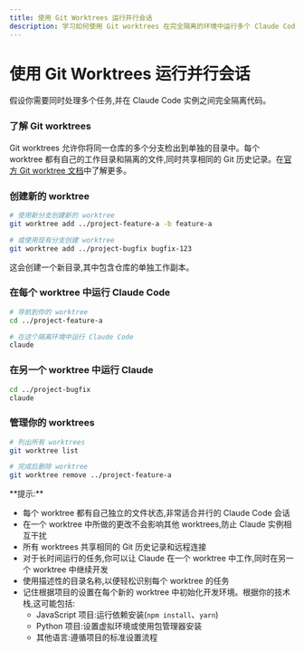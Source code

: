```yaml
---
title: 使用 Git Worktrees 运行并行会话
description: 学习如何使用 Git worktrees 在完全隔离的环境中运行多个 Claude Code 实例
---
```



# 使用 Git Worktrees 运行并行会话

假设你需要同时处理多个任务,并在 Claude Code 实例之间完全隔离代码。

<Steps>

### 了解 Git worktrees

Git worktrees 允许你将同一仓库的多个分支检出到单独的目录中。每个 worktree 都有自己的工作目录和隔离的文件,同时共享相同的 Git 历史记录。在[官方 Git worktree 文档](https://git-scm.com/docs/git-worktree)中了解更多。

### 创建新的 worktree

```bash
# 使用新分支创建新的 worktree
git worktree add ../project-feature-a -b feature-a

# 或使用现有分支创建 worktree
git worktree add ../project-bugfix bugfix-123
```

这会创建一个新目录,其中包含仓库的单独工作副本。

### 在每个 worktree 中运行 Claude Code

```bash
# 导航到你的 worktree
cd ../project-feature-a

# 在这个隔离环境中运行 Claude Code
claude
```

### 在另一个 worktree 中运行 Claude

```bash
cd ../project-bugfix
claude
```

### 管理你的 worktrees

```bash
# 列出所有 worktrees
git worktree list

# 完成后删除 worktree
git worktree remove ../project-feature-a
```

</Steps>

<Callout type="info">
**提示:**

* 每个 worktree 都有自己独立的文件状态,非常适合并行的 Claude Code 会话
* 在一个 worktree 中所做的更改不会影响其他 worktrees,防止 Claude 实例相互干扰
* 所有 worktrees 共享相同的 Git 历史记录和远程连接
* 对于长时间运行的任务,你可以让 Claude 在一个 worktree 中工作,同时在另一个 worktree 中继续开发
* 使用描述性的目录名称,以便轻松识别每个 worktree 的任务
* 记住根据项目的设置在每个新的 worktree 中初始化开发环境。根据你的技术栈,这可能包括:
  * JavaScript 项目:运行依赖安装(`npm install`、`yarn`)
  * Python 项目:设置虚拟环境或使用包管理器安装
  * 其他语言:遵循项目的标准设置流程
</Callout>
